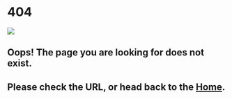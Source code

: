 # 404
![](/404_puppy.webp)

## Oops! The page you are looking for does not exist. 

## Please check the URL, or head back to the [Home](index.qmd).
